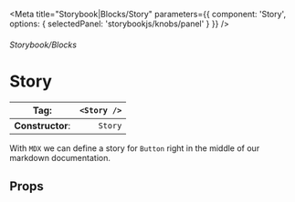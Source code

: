 
<Meta title="Storybook|Blocks/Story" parameters={{
    component: 'Story',
    options: { selectedPanel: 'storybookjs/knobs/panel' }
  }}
/>

###### Storybook/Blocks

# Story

| **Tag**:         | `<Story />` |
|------------------|------------:|
| **Constructor**: |     `Story` |

With `MDX` we can define a story for `Button` right in the middle of our
markdown documentation.

## Props

<Props />
